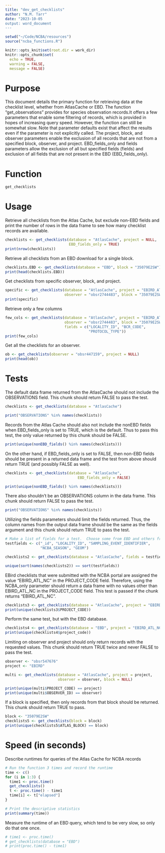```yaml
---
title: "dev_get_checklists"
author: "N.M. Tarr"
date: "2023-10-05
output: word_document
---
```


```r
setwd("~/Code/NCBA/resources")
source("ncba_functions.R")

knitr::opts_knit$set(root.dir = work_dir)
knitr::opts_chunk$set(
  echo = TRUE,
  warning = FALSE,
  message = FALSE)
```


# Purpose
This document details the primary function for retrieving data at the checklist level, whether from AtlasCache or EBD.  The function "get_observations" provides for species observation records.It offers a few parameters that enable some filtering of records, which is provided in hopes of increasing query speed.  However, the function can still be somewhat slow.  Note that parameter defaults exist that affect the results even if the parameter is not explicitly called.  The project, block, and observer parameters enable the exclusion of all records that are not from a specified block, observer, and project.  EBD_fields_only and fields parameters allow the exclusion of all but specified fields (fields) and exclusion of all fields that are not present in the EBD (EBD_fields_only).

# Function
```r
get_checklists
```


# Usage
Retrieve all checklists from the Atlas Cache, but exclude non-EBD fields and print the number of rows in the data frame to see how many checklist records are available.
```r
checklists <- get_checklists(database = "AtlasCache", project = NULL, 
                             EBD_fields_only = TRUE)
print(nrow(checklists))
```

Retrieve all checklists from an EBD download for a single block.
```r
checklists.EBD <- get_checklists(database = "EBD", block = "35079E2SW")
print(head(checklists.EBD))
```

Get checklists from specific observer, block, and project.
```r
specific <- get_checklists(database = "AtlasCache", project = "EBIRD_ATL_NC", 
                           observer = "obsr2744483", block = "35079E2SW")
print(specific)
```

Retrieve only a few columns
```r
few_cols <- get_checklists(database = "AtlasCache", project = "EBIRD_ATL_NC", 
                           observer = "obsr2744483", block = "35079E2SW",
                           fields = c("LOCALITY_ID", "BCR_CODE", 
                                      "PROTOCOL_TYPE"))
print(few_cols)
```

Get all the checklists for an observer.
```r
ob <- get_checklists(observer = "obsr447159", project = NULL)
print(head(ob))
```


# Tests

The default data frame returned from the AtlasCache should not include the OBSERVATIONS field.  This chunk should return FALSE to pass the test.
```r
checklists <- get_checklists(database = "AtlasCache")

print("OBSERVATIONS" %in% names(checklists))
```

Records from the Atlas Cache should also not include the nonEBD fields when EBD_fields_only is set to TRUE, which is the default.  Thus to pass this test, the only value returned by this chunk should be FALSE.
```r
print(unique(nonEBD_fields() %in% names(checklists)))
```

On the other hand, if EBD_fields_only is set to FALSE, then non-EBD fields should be present in a returned data frame and the test from above should return TRUE (and possibly FALSE as well).
```r
checklists <- get_checklists(database = "AtlasCache",
                                 EBD_fields_only = FALSE)

print(unique(nonEBD_fields() %in% names(checklists)))
```

There also shouldn't be an OBSERVATIONS column in the data frame.  This chunk should return FALSE to pass the test.
```r
print("OBSERVATIONS" %in% names(checklists))
```

Utilizing the fields parameters should limit the fields returned.  Thus, the column names from the output data frame should be the same as the fields argument and this chunk should return TRUE to pass the test.
```r
# Make a list of fields for a test.  Choose some from EBD and others from NCBA-specific fields.
testfields <- c("_id", "LOCALITY_ID", "SAMPLING_EVENT_IDENTIFIER", 
                "NCBA_SEASON", "GEOM") 

checklists2 <- get_checklists(database = "AtlasCache", fields = testfields)

unique(sort(names(checklists2)) == sort(testfields))
```

EBird checklists that were submitted with the NCBA portal are assigned the value "EBIRD_ATL_NC" in the PROJECT_CODE field.  Therefore, using the NCBA_only parameter should return a data frame with no values other than EBIRD_ATL_NC in the PROJECT_CODE field.  This test is passed if the chunk returns "EBIRD_ATL_NC".
```r
checklists3 <- get_checklists(database = "AtlasCache", project = "EBIRD_ATL_NC")
print(unique(checklists3$PROJECT_CODE))
```

Perform the same test, but with the EBD database.
```r
checklists4 <- get_checklists(database = "EBD", project = "EBIRD_ATL_NC")
print(unique(checklists4$project_code))
```

Limiting on observer and project should only return records with the requested values.  This chunk should return TRUE twice and never FALSE to pass the test.
```r
observer <- "obsr547676"
project <- "EBIRD"

multi <- get_checklists(database = "AtlasCache", project = project, 
                        observer = observer, block = NULL)

print(unique(multi$PROJECT_CODE) == project)
print(unique(multi$OBSERVER_ID) == observer)
```

If a block is specified, then only records from that block should be returned.  This chunk should return TRUE to pass.
```r
block <- "35079E2SW"
checklists5 <- get_checklists(block = block)
print(unique(checklists5$ATLAS_BLOCK) == block)
```


# Speed (in seconds)
Describe runtimes for queries of the Atlas Cache for NCBA records
```r
# Run the function 3 times and record the runtime
time <- c()
for (i in 1:3) {
  time1 <- proc.time()
  get_checklists()
  t <- proc.time() - time1
  time[i] <- t["elapsed"]
}

# Print the descriptive statistics
print(summary(time))
```


Measure the runtime of an EBD query, which tend to be very slow, so only do that one
once.
```r
# time1 <- proc.time()
# get_checklists(database = "EBD")
# print(proc.time() - time1)
```




